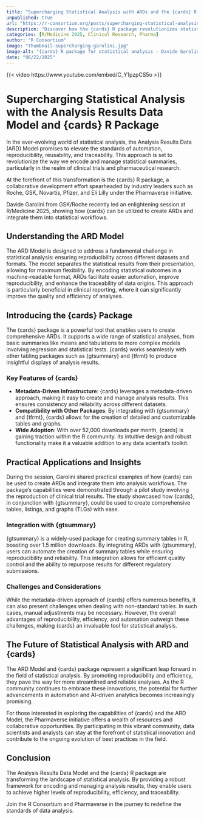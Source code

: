 ```yaml
--- 
title: "Supercharging Statistical Analysis with ARDs and the {cards} R Package" 
unpublished: true 
url: "https://r-consortium.org/posts/supercharging-statistical-analysis-with-ards-and-the-cards-r-package/"
description: "Discover how the {cards} R package revolutionizes statistical analysis with the ARD Model for reproducibility." 
categories: [R/Medicine 2025, Clinical Research, Pharma]
author: "R Consortium" 
image: "thumbnail-supercharging-garolini.jpg" 
image-alt: "{cards} R package for statistical analysis - Davide Garolini" 
date: "06/22/2025" 
---
```


{{< video https://www.youtube.com/embed/C_Y1pzpCS5o >}}

# Supercharging Statistical Analysis with the Analysis Results Data Model and {cards} R Package

In the ever-evolving world of statistical analysis, the Analysis Results Data (ARD) Model promises to elevate the standards of automation, reproducibility, reusability, and traceability. This  approach is set to revolutionize the way we encode and manage statistical summaries, particularly in the realm of clinical trials and pharmaceutical research. 

At the forefront of this transformation is the {cards} R package, a collaborative development effort spearheaded by industry leaders such as Roche, GSK, Novartis, Pfizer, and Eli Lilly under the Pharmaverse initiative. 

Davide Garolini from GSK/Roche recently led an enlightening session at R/Medicine 2025, showing how {cards} can be utilized to create ARDs and integrate them into statistical workflows. 

## Understanding the ARD Model

The ARD Model is designed to address a fundamental challenge in statistical analysis: ensuring reproducibility across different datasets and formats. The model separates the statistical results from their presentation, allowing for maximum flexibility. By encoding statistical outcomes in a machine-readable format, ARDs facilitate easier automation, improve reproducibility, and enhance the traceability of data origins. This approach is particularly beneficial in clinical reporting, where it can significantly improve the quality and efficiency of analyses.

## Introducing the {cards} Package

The {cards} package is a powerful tool that enables users to create comprehensive ARDs. It supports a wide range of statistical analyses, from basic summaries like means and tabulations to more complex models involving regression and statistical tests. {cards} works seamlessly with other tabling packages such as {gtsummary} and {tfrmt} to produce insightful displays of analysis results.

### Key Features of {cards}

- **Metadata-Driven Infrastructure**: {cards} leverages a metadata-driven approach, making it easy to create and manage analysis results. This ensures consistency and reliability across different datasets.
- **Compatibility with Other Packages**: By integrating with {gtsummary} and {tfrmt}, {cards} allows for the creation of detailed and customizable tables and graphs.
- **Wide Adoption**: With over 52,000 downloads per month, {cards} is gaining traction within the R community. Its intuitive design and robust functionality make it a valuable addition to any data scientist's toolkit.

## Practical Applications and Insights

During the session, Garolini shared practical examples of how {cards} can be used to create ARDs and integrate them into analysis workflows. The package's capabilities were demonstrated through a pilot study involving the reproduction of clinical trial results. The study showcased how {cards}, in conjunction with {gtsummary}, could be used to create comprehensive tables, listings, and graphs (TLGs) with ease.

### Integration with {gtsummary}

{gtsummary} is a widely-used package for creating summary tables in R, boasting over 1.5 million downloads. By integrating ARDs with {gtsummary}, users can automate the creation of summary tables while ensuring reproducibility and reliability. This integration allows for efficient quality control and the ability to repurpose results for different regulatory submissions.

### Challenges and Considerations

While the metadata-driven approach of {cards} offers numerous benefits, it can also present challenges when dealing with non-standard tables. In such cases, manual adjustments may be necessary. However, the overall advantages of reproducibility, efficiency, and automation outweigh these challenges, making {cards} an invaluable tool for statistical analysis.

## The Future of Statistical Analysis with ARD and {cards}

The ARD Model and {cards} package represent a significant leap forward in the field of statistical analysis. By promoting reproducibility and efficiency, they pave the way for more streamlined and reliable analyses. As the R community continues to embrace these innovations, the potential for further advancements in automation and AI-driven analytics becomes increasingly promising.

For those interested in exploring the capabilities of {cards} and the ARD Model, the Pharmaverse initiative offers a wealth of resources and collaborative opportunities. By participating in this vibrant community, data scientists and analysts can stay at the forefront of statistical innovation and contribute to the ongoing evolution of best practices in the field.

## Conclusion

The Analysis Results Data Model and the {cards} R package are transforming the landscape of statistical analysis. By providing a robust framework for encoding and managing analysis results, they enable users to achieve higher levels of reproducibility, efficiency, and traceability. 

Join the R Consortium and Pharmaverse in the journey to redefine the standards of data analysis.
